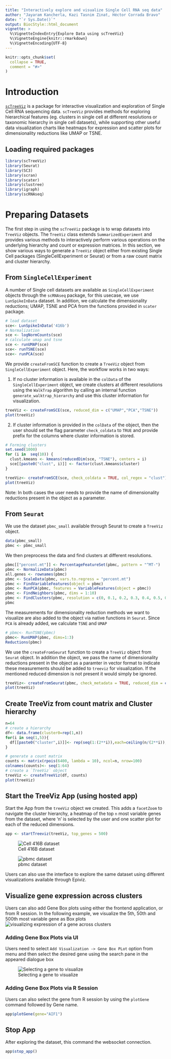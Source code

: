 ```yaml
---
title: "Interactively explore and visualize Single Cell RNA seq data"
author: "Jayaram Kancherla, Kazi Tasnim Zinat, Héctor Corrada Bravo"
date: "`r Sys.Date()`"
output: BiocStyle::html_document
vignette: >
  %\VignetteIndexEntry{Explore Data using scTreeViz}
  %\VignetteEngine{knitr::rmarkdown}
  %\VignetteEncoding{UTF-8}
---
```

  
```r
knitr::opts_chunk$set(
  collapse = TRUE,
  comment = "#>"
)
```

# Introduction

[`scTreeViz`](https://github.com/HCBravoLab/scTreeViz) is a package for interactive visualization and exploration of Single Cell RNA sequencing data. `scTreeViz` provides methods for exploring hierarchical features (eg. clusters in single cell at different resolutions or taxonomic hierarchy in single cell datasets), while supporting other useful data visualization charts like heatmaps for expression and scatter plots for dimensionality reductions like UMAP or TSNE.

## Loading required packages

```r
library(scTreeViz)
library(Seurat)
library(SC3)
library(scran)
library(scater)
library(clustree)
library(igraph)
library(scRNAseq)
```

# Preparing Datasets

The first step in using the `scTreeViz` package is to wrap datasets into `TreeViz` objects. The `TreeViz` class extends `SummarizedExperiment` and provides various methods to interactively perform various operations on the underlying hierarchy and count or expression matrices. In this section, we show various ways to generate a `TreeViz` object either from existing Single Cell packages (SingleCellExperiment or Seurat) or from a raw count matrix and cluster hierarchy.

## From `SingleCellExperiment`

A number of Single cell datasets are available as `SingleCellExperiment` objects through the `scRNAseq` package, for this usecase, we use `LunSpikeInData` dataset. In addition, we calculate the dimensionality reductions; UMAP, TSNE and PCA from the functions provided in `scater` package. 

```r
# load dataset
sce<- LunSpikeInData('416b')
# Normalization
sce <- logNormCounts(sce)
# calculate umap and tsne
sce <- runUMAP(sce)
sce<- runTSNE(sce)
sce<- runPCA(sce)
```

We provide `createFromSCE` function to create a `TreeViz` object from `SingleCellExperiment` object. Here, the workflow works in two ways:

1. If no cluster information is available in the `colData` of the `SingleCellExperiment` object, we create clusters at different resolutions using the `WalkTrap` algorithm by calling an internal function `generate_walktrap_hierarchy` and use this cluster information for visualization.

```r
treeViz <- createFromSCE(sce, reduced_dim = c("UMAP","PCA","TSNE"))
plot(treeViz)
```

2. If cluster information is provided in the `colData` of the object, then the user should set the flag parameter `check_coldata` to `TRUE` and provide prefix for the columns where cluster information is stored.

```r
# Forming clusters
set.seed(1000)
for (i in  seq(10)) {
  clust.kmeans <- kmeans(reducedDim(sce, "TSNE"), centers = i)
  sce[[paste0("clust", i)]] <- factor(clust.kmeans$cluster)
}

treeViz<- createFromSCE(sce, check_coldata = TRUE, col_regex = "clust")
plot(treeViz)
```

Note: In both cases the user needs to provide the name of dimensionality reductions present in the object as a parameter.

## From `Seurat`

We use the dataset `pbmc_small` available through Seurat to create a `TreeViz` object.  

```r
data(pbmc_small)
pbmc <- pbmc_small
```

We then preprocess the data and find clusters at different resolutions.

```r
pbmc[["percent.mt"]] <- PercentageFeatureSet(pbmc, pattern = "^MT-")
pbmc <- NormalizeData(pbmc)
all.genes <- rownames(pbmc)
pbmc <- ScaleData(pbmc, vars.to.regress = "percent.mt")
pbmc <- FindVariableFeatures(object = pbmc)
pbmc <- RunPCA(pbmc, features = VariableFeatures(object = pbmc))
pbmc <- FindNeighbors(pbmc, dims = 1:10)
pbmc <- FindClusters(pbmc, resolution = c(0, 0.1, 0.2, 0.3, 0.4, 0.5, 0.6, 0.7, 0.8, 0.9, 1.0), print.output = 0, save.SNN = TRUE)
pbmc
```

The measurements for dimensionality reduction methods we want to visualize are also added to the object via native functions in `Seurat`. Since `PCA` is already added, we calculate `TSNE` and `UMAP`
```r
# pbmc<- RunTSNE(pbmc)
pbmc<- RunUMAP(pbmc, dims=1:3)
Reductions(pbmc)
```

We use the `createFromSeurat` function to create a `TreeViz` object from `Seurat` object. In addition the object, we pass the name of dimensionality reductions present in the object as a paramter in vector format to indicate these measurements should be added to `treeviz` for visualization. If the mentioned reduced dimension is not present it would simply be ignored.
```r
treeViz<- createFromSeurat(pbmc, check_metadata = TRUE, reduced_dim = c("umap","pca","tsne"))
plot(treeViz)
```


## Create TreeViz from count matrix and Cluster hierarchy

```r
n=64
# create a hierarchy
df<- data.frame(cluster0=rep(1,n))
for(i in seq(1,5)){
  df[[paste0("cluster",i)]]<- rep(seq(1:(2**i)),each=ceiling(n/(2**i)),len=n)
}

# generate a count matrix
counts <- matrix(rpois(6400, lambda = 10), ncol=n, nrow=100)
colnames(counts)<- seq(1:64)
# create a `TreeViz` object
treeViz <- createTreeViz(df, counts)
plot(treeViz)
```



## Start the TreeViz App (using hosted app)

Start the App from the `treeViz` object we created. This adds a `facetZoom` to navigate the cluster hierarchy, a heatmap of the top `n` most variable genes from the dataset, where 'n' is selected by the user and one scatter plot for each of the reduced dimensions. 
 
```r
app <- startTreeviz(treeViz, top_genes = 500)
```
![Cell 416B dataset](images/cell416B.png)

![pbmc dataset](images/Treeviz.png)

Users can also use the interface to explore the same dataset using different visualizations available through Epiviz.

## Visualize gene expression across clusters

Users can also add Gene Box plots using either the frontend application, or from R session. In the following example, we visualize the 5th, 50th and 500th most variable gene as Box plots
![visualizing expression of a gene across clusters](images/Boxplot.png)

### Adding Gene Box Plots via UI

Users need to select  `Add Visualization -> Gene Box PLot` option from menu and then select the desired gene using the search pane in the appeared dialogue box

![Selecting a gene to visualize](images/dest_boxplot_dialogue.png)

### Adding Gene Box Plots via R Session

Users can also select the gene from R session by using the `plotGene` command followed by Gene name.
```r
app$plotGene(gene="AIF1")
```

## Stop App

After exploring the dataset, this command the websocket connection. 

```r
app$stop_app()
```
